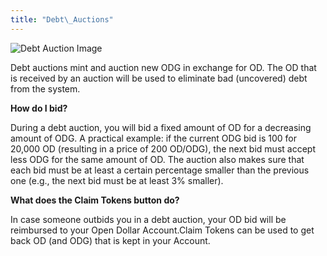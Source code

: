 ```yaml
---
title: "Debt\_Auctions"
---
```


<img src="./img/Debt Auction Image.png" alt="Debt Auction Image" />

Debt auctions mint and auction new ODG in exchange for OD. The OD that is received by an auction will be used to eliminate bad (uncovered) debt from the system.

**How do I bid?**

During a debt auction, you will bid a fixed amount of OD for a decreasing amount of ODG. A practical example: if the current ODG bid is 100 for 20,000 OD (resulting in a price of 200 OD/ODG), the next bid must accept less ODG for the same amount of OD. The auction also makes sure that each bid must be at least a certain percentage smaller than the previous one (e.g., the next bid must be at least 3% smaller).

**What does the Claim Tokens button do?**

In case someone outbids you in a debt auction, your OD bid will be reimbursed to your Open Dollar Account.Claim Tokens can be used to get back OD (and ODG) that is kept in your Account.
